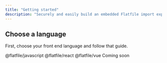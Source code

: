 ```yaml
---
title: "Getting started"
description: "Securely and easily build an embedded Flatfile import experience into your client-side application"
---
```


<Snippet file="shared/embed_concepts.mdx" />

## Choose a language

First, choose your front end language and follow that guide.

<CardGroup cols={2}>
  <Card
    title="Javascript"
    icon="js"
    href="/guides/use-cases/embedding/javascript"
  >
    @flatfile/javascript
  </Card>
  <Card title="React" icon="react" href="/guides/use-cases/embedding/react">
    @flatfile/react
  </Card>
  <Card title="Vue" icon="vuejs" href="/guides/use-cases/embedding/vue">
    @flatfile/vue
  </Card>
  <Card title="AngularJs" icon="angular">
    Coming soon
  </Card>
</CardGroup>
